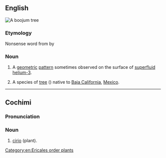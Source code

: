 ==English==
[[File:Cirio columnaris, boojum tree.jpg|thumb|right|A boojum tree]]
{{wikipedia|boojum}}
{{wikipedia|Fouquieria columnaris}}
{{wikispecies|Fouquieria columnaris}}

===Etymology===
Nonsense word from ''{{w|The Hunting of the Snark}}'' by {{w|Lewis Carroll}}

===Noun===
{{en-noun|~}}

# {{lb|en|physics}} A [[geometric]] [[pattern]] sometimes observed on the surface of [[superfluid]] [[helium-3]].
# {{lb|en|countable}} A species of [[tree]] ({{taxlink|Fouquieria columnaris|species|noshow=1}}) native to [[Baja California]], [[Mexico]].

[[Category:en:Ericales order plants]]

----

==Cochimi==

===Pronunciation===
{{rfp|coj}}

===Noun===
{{head|coj|noun}}

# [[cirio]] (plant).